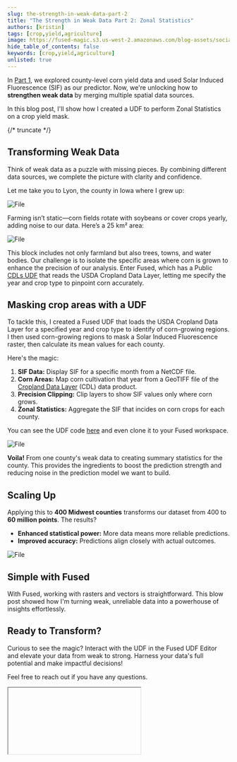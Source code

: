 ```yaml
---
slug: the-strength-in-weak-data-part-2
title: "The Strength in Weak Data Part 2: Zonal Statistics"
authors: [kristin]
tags: [crop,yield,agriculture]
image: https://fused-magic.s3.us-west-2.amazonaws.com/blog-assets/social_kristin2.png
hide_table_of_contents: false
keywords: [crop,yield,agriculture]
unlisted: true
---
```


In [Part 1](/blog/the-strength-in-weak-data/), we explored county-level corn yield data and used Solar Induced Fluorescence (SIF) as our predictor. Now, we're unlocking how to **strengthen weak data** by merging multiple spatial data sources.

In this blog post, I'll show how I created a UDF to perform Zonal Statistics on a crop yield mask.


<ReactPlayer className="video__player" playing={true} muted={true} controls height="100%" url="https://fused-magic.s3.us-west-2.amazonaws.com/blog-assets/kristin2_1080.mp4" width="100%" />



{/* truncate */}


## Transforming Weak Data

Think of weak data as a puzzle with missing pieces. By combining different data sources, we complete the picture with clarity and confidence.

Let me take you to Lyon, the county in Iowa where I grew up:


<div style={{textAlign: 'center'}}>
<img src={ImgK1} alt="File" style={{width: 800}} />
</div>

Farming isn’t static—corn fields rotate with soybeans or cover crops yearly, adding noise to our data. Here’s a 25 km² area:


<div style={{textAlign: 'center'}}>
<img src={ImgK2} alt="File" style={{width: 800}} />
</div>


This block includes not only farmland but also trees, towns, and water bodies. Our challenge is to isolate the specific areas where corn is grown to enhance the precision of our analysis. Enter Fused, which has a Public [CDLs UDF](https://www.fused.io/workbench/catalog/CDLs_Tile_Example-a9f78d6d-4820-44ac-9032-5d19591e1a55) that reads the USDA Cropland Data Layer, letting me specify the year and crop type to pinpoint corn accurately.

## Masking crop areas with a UDF

To tackle this, I created a Fused UDF that loads the USDA Cropland Data Layer for a specified year and crop type to identify of corn-growing regions. I then used corn-growing regions to mask a Solar Induced Fluorescence raster, then calculate its mean values for each county.

Here's the magic:


1. **SIF Data:** Display SIF for a specific month from a NetCDF file.
2. **Corn Areas:** Map corn cultivation that year from a GeoTIFF file of the [Cropland Data Layer](https://nassgeodata.gmu.edu/CropScape/) (CDL) data product.
3. **Precision Clipping:** Clip layers to show SIF values only where corn grows.
4. **Zonal Statistics:** Aggregate the SIF that incides on corn crops for each county.

You can see the UDF code [here](https://www.fused.io/workbench/catalog/Crop_Mask_Zonal_Statistics-dc1e6bf9-e2e6-4a1b-9061-094bc4825978) and even clone it to your Fused workspace.



<div style={{textAlign: 'center'}}>
<img src={ImgK3} alt="File" style={{width: 800}} />
</div>


**Voila!** From one county's weak data to creating summary statistics for the county. This provides the ingredients to boost the prediction strength and reducing noise in the prediction model we want to build.

## Scaling Up

Applying this to **400 Midwest counties** transforms our dataset from 400 to **60 million points**. The results?

- **Enhanced statistical power:** More data means more reliable predictions.
- **Improved accuracy:** Predictions align closely with actual outcomes.


<div style={{textAlign: 'center'}}>
<img src={ImgK4} alt="File" style={{width: 800}} />
</div>


## Simple with Fused

With Fused, working with rasters and vectors is straightforward. This blow post showed how I'm turning weak, unreliable data into a powerhouse of insights effortlessly.

## Ready to Transform?

Curious to see the magic? Interact with the UDF in the Fused UDF Editor and elevate your data from weak to strong. Harness your data's full potential and make impactful decisions!

Feel free to reach out if you have any questions.



<Iframe
  id="iframe-1"
  code={BUFFER_CODE}
  requirements={[
    "/pyarrow/pyarrow-17.0.0-cp312-cp312-pyodide_2024_0_wasm32.whl",
    "micropip",
    "pyodide-unix-timezones",
    "geopandas",
    "requests",
    "xarray",
    "yarl",
    "streamlit-folium",
    "fused"
  ]}
  height={500}
/>
